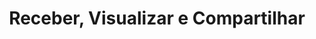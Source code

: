 ---
title: "Receber, Visualizar e Compartilhar"
description: "Resumo curto do conteúdo da página"
---